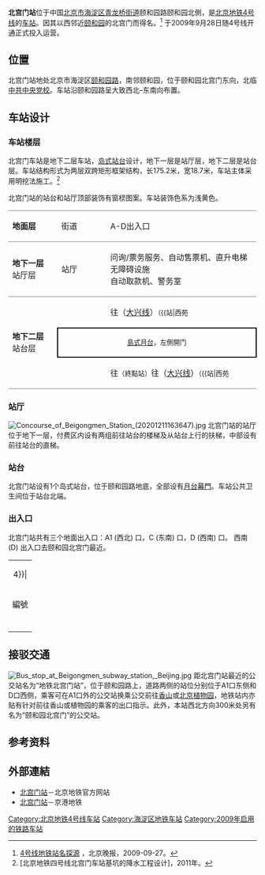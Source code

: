{{NoteTA|G1=Railway}}
{{Infobox station
| name = 北宫门
| eng_name = Beigongmen
| livery = 
| linecolour = {{北京地铁颜色|4}}
| image = Platform of Beigongmen Station (20201211163903).jpg
| caption = 北宫门站岛式站台
| other_name = 
| country = {{PRC}}
| borough = [[北京市|北京市]][[海淀区|海淀区]][[青龙桥街道|青龙桥街道]]
| address = 颐和园路颐和园北側
| coordinates = {{coord|40|0|4.41|N|116|16|16.36|E|type:railwaystation|display=inline, title}}
| elevation = 
| operator = [[京港地铁|北京京港地铁有限公司]]
| lines = {{北京地铁线路名|4|SL}}
| distance = 
| platform = 1座[[岛式站台|岛式站台]]
| tracks = 2条
| bus_routes = 
| bus_stands = 
| connections = 公交站：地铁北宫门站
| structure = 地下车站
| hall = 整体式站厅
| depth = 
| levels = 
| interchange = 
| exits = 4個
| elevator = 
| escalator = 
| architect = 
| architectural_style = 
| colour = {{colorbox|#eba65e}} 橙黄色
| type = 
| status = 运营中
| code = 
| zone = 
| classification = 
| website = 
| built = 
| opened = 2009年9月28日
| pass_year = 
| passengers = 7.8万人次<small>（2017年五一假期）</small><ref>{{cite web|url=http://www.mtr.bj.cn/content/details34_22838.html|title=五一假期 京港地铁所辖各线总客运量共计512.6万人次|publisher=[[京港地铁|京港地铁]]|date=2017-05-02|accessdate=2017-07-06|archive-date=2017-05-14|archive-url=https://web.archive.org/web/20170514151658/http://www.mtr.bj.cn/content/details34_22838.html|dead-url=no}}</ref>
| pass_system = 
| pass_rank = 
| mpassengers = 
| trains = 
| station_hours = 
| hours = 
| first = {{北京地铁线路名|4|S}}
:往{{北京地铁起讫站|4|L}}：05:54
:往{{北京地铁起讫站|大兴|R}}：04:59
| last = {{北京地铁线路名|4|S}}
:往{{北京地铁起讫站|4|L}}：次日00:08
:往{{北京地铁起讫站|大兴|R}}：22:36
:往{{站|公益西桥}}：22:49
| adjacent = {{Adjacent stations|system=北京地铁|line=4|left=安河桥北|right=西苑|note-left=1.363km|note-mid=距离[[安河桥北站|安河桥北]]1.363km|note-right=1.251km}}
| other_services = 
| route_map = {{Routemap|inline=yes|map=
utSTRf\utSTRg~~ ~~{{rmr|Licon=U|{{stl|北京地铁|安河桥北}}}}
utSTR+BSl\utSTR+BSr
utSTR+BSl\utSTR+BSr
utSTRf\utSTRg~~ ~~{{rmr|Licon=D|{{stl|北京地铁|西苑}}}}
}}
}}
'''北宫门站'''位于中国[[北京市|北京市]][[海淀区|海淀区]][[青龙桥街道|青龙桥街道]]颐和园路颐和园北側，是[[北京地铁|北京地铁]][[北京地铁4号线|4号线]]的[[地铁车站|车站]]。因其以西邻近[[颐和园|颐和园]]的北宫门而得名。<ref>[http://bjjs.beijing.cn/xzbj/n214089953.shtml 4号线地铁站名探源] {{Wayback|url=http://bjjs.beijing.cn/xzbj/n214089953.shtml |date=20140201211310 }}，北京晚报，2009-09-27。</ref> 于2009年9月28日随4号线开通正式投入运营。

== 位置 ==
北宫门站地处北京市海淀区[[颐和园路|颐和园路]]，南邻颐和园，位于颐和园北宫门东向，北临[[中共中央党校|中共中央党校]]。车站沿颐和园路呈大致西北–东南向布置。

== 车站设计 ==
=== 车站楼层 ===
北宫门车站是地下二层车站，[[岛式站台|岛式站台]]设计，地下一层是站厅层，地下二层是站台层。车站结构形式为两层双跨矩形框架结构，长175.2米，宽18.7米，车站主体采用明挖法施工。<ref>[北京地铁四号线北宫门车站基坑的降水工程设计]，2011年。</ref>

北宫门站的站台和站厅顶部装饰有窗棂图案。车站装饰色系为浅黄色。 

{|cellspacing=0 cellpadding=3
|style="border-bottom:solid 1px gray;border-top:solid 1px gray;" width=100|'''地面层'''
|style="border-top:solid 1px gray;border-bottom:solid 1px gray;" width=100|街道
|style="border-top:solid 1px gray;border-bottom:solid 1px gray;" width=350|A-D出入口
|-
|style="border-bottom:solid 1px gray;"|'''地下一层'''<br />站厅层
|style="border-bottom:solid 1px gray;"|站厅
|style="border-bottom:solid 1px gray;"|问询/票务服务、自动售票机、直升电梯无障碍设施<br />自动取款机、警务室
|-
|style="border-bottom:solid 1px gray;" rowspan=3|'''地下二层'''<br />站台层
|{{arrow|R}}
|{{北京地铁线路名|4|c}}往{{站|天宫院}}（[[北京地铁大兴线|大兴线]]）<small>（{{站|西苑||北京市}}）</small>
|-
|style="border-right:solid 2px black;border-left:solid 2px black;border-top:solid 2px black;border-bottom:solid 2px black;" colspan=2|<center><small>[[島式月台|島式月台]]，左側開门</small></center>
|-
|style="border-bottom:solid 1px gray;"|{{arrow|L}}
|style="border-bottom:solid 1px gray;"|{{北京地铁线路名|4|c}}往{{站|安河桥北}}<small>（終點站）</small>{{北京地铁线路名|4|c}}往{{站|天宫院}}（[[北京地铁大兴线|大兴线]]）<small>（{{站|西苑||北京市}}）</small>
|}

=== 站厅 ===
[[File:Concourse_of_Beigongmen_Station_(20201211163647).jpg|thumb]]
北宫门站的站厅位于地下一层，付费区内设有两组前往站台的楼梯及从站台上行的扶梯，中部设有前往站台的直梯。

=== 站台 ===
北宫门站设有1个岛式站台，位于颐和园路地底，全部设有[[月台幕門|月台幕門]]。车站公共卫生间位于站台北端。
{{multiple image | direction = vertical | align = center| width = 700
| image1 = Platform panorama of Beigongmen Station (20170629165438).jpg | caption1 = <center>站台全景图（2017年6月摄）</center>
}}

=== 出入口 ===
北宫门站共有三个地面出入口：A1 (西北) 口，C (东南) 口，D (西南) 口。
西南 (D) 出入口去颐和园北宫门最近。

{| class="wikitable"
| colspan="5" align="center" bgcolor={{北京地铁颜色|4}}|
|-
!編號 
!指示 
! 建議前往的目的地 
! 照片
! 无障碍设施图片
|-
| {{港鐵出口|A|1}} 
| rowspan=2 | {{nowrap|[[颐和园路|颐和园路]]}} 
| 颐和园路（北侧）、[[中共中央党校|中共中央党校]]、颐和书苑 
| [[File:Exit_A1_of_Beigongmen_Station_(20210216125742).jpg|150px]]
|{{n/a}}
|-
| {{港鐵出口|C|附=升}} 
| 颐和园路（南侧）、海淀青少年活动中心、大有双语幼儿园、宫门前街、大有庄大街 
| [[File:Exit_C_of_Beigongmen_Station_(20210216123311).jpg|150px]]
|[[File:Exit_C_lift_of_Beigongmen_Station_(20210216123356).jpg|150px]]
|-
| {{港鐵出口|D}} 
| [[颐和园|颐和园]] 
| 颐和园路（南侧）、北宫门 
| [[File:Exit_D_of_Beigongmen_Station_(20210216123437).jpg|150px]]
|{{n/a}}
|-
| bgcolor="#EEEEEE" colspan=5 | {{港鐵出口|註=升}}
|}

== 接驳交通 ==
[[File:Bus_stop_at_Beigongmen_subway_station,_Beijing.jpg|thumb]]
距北宫门站最近的公交站名为“地铁北宫门站”，位于颐和园路上，道路两侧的站位分别位于A1口东侧和D口西侧，乘客可在A1口外的公交站换乘公交前往[[香山_(北京)|香山]]或[[北京植物园|北京植物园]]，地铁站内亦贴有针对前往香山或植物园的乘客的出口指示。此外，本站西北方向300米处另有名为“颐和园北宫门”的公交站。

== 参考资料 ==
{{reflist}}

== 外部連結 ==
{{commonscat|Beigongmen Station}}
*[http://www.bjsubway.com/station/xltcx/line4/2013-08-22/91.html 北宫门站]{{Wayback|url=http://www.bjsubway.com/station/xltcx/line4/2013-08-22/91.html |date=20140204003931 }}－北京地铁官方网站
*[http://www.mtr.bj.cn/content/details19_391.html 北宫门站]{{Wayback|url=http://www.mtr.bj.cn/content/details19_391.html |date=20170916173554 }}－京港地铁

{{北京地铁4号线}}

[[Category:北京地铁4号线车站|Category:北京地铁4号线车站]]
[[Category:海淀区地铁车站|Category:海淀区地铁车站]]
[[Category:2009年启用的铁路车站|Category:2009年启用的铁路车站]]